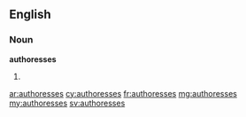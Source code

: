==English==

===Noun===
'''authoresses'''

# {{plural of|authoress}}

[[ar:authoresses]]
[[cy:authoresses]]
[[fr:authoresses]]
[[mg:authoresses]]
[[my:authoresses]]
[[sv:authoresses]]
